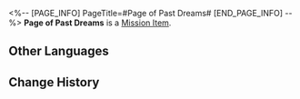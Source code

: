 <%-- [PAGE_INFO]
PageTitle=#Page of Past Dreams#
[END_PAGE_INFO] --%>
{{Item Infobox
|id          = 140501
|image       = Item Page of Past Dreams.png{{subst:void|<!--$UPLOAD:<<SpriteOutput/ItemFigures/140501.png>-<Item Page of Past Dreams.png>-<Item Icons>>-->}}
|type        = Mission Item
|invCategory = Missions
|rarity      = 3
|effect      = 
|description = A boy's graffiti. The strokes are immature, yet time has not worn down the imagery of old dreams even a bit.<br />His faithful companion has put in a lot of effort for this.
}}
'''Page of Past Dreams''' is a [[Mission Item]].

==Other Languages==
{{Other Languages
|en   = Page of Past Dreams
|zhs  = 一页旧梦
|zht  = 一頁舊夢
|ja   = 1ページの古き夢
|ko   = 옛꿈의 한 페이지
|es   = Página de viejos sueños
|fr   = Page des rêves passés
|ru   = Страница старых мечт
|th   = ความฝันในวันวาน
|vi   = Một Trang Giấc Mơ Xưa
|de   = Eine Seite alter Träume
|id   = Selembar Mimpi Lama
|pt   = Página dos Sonhos Antigos
}}

==Change History==
{{Change History|2.3}}